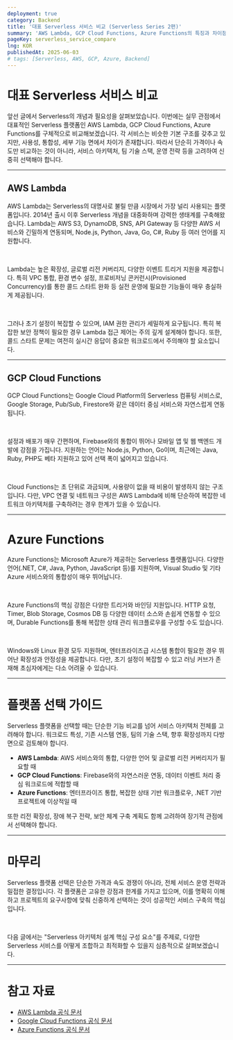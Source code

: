 ```yaml
---
deployment: true
category: Backend
title: '대표 Serverless 서비스 비교 (Serverless Series 2편)'
summary: 'AWS Lambda, GCP Cloud Functions, Azure Functions의 특징과 차이점을 실무 관점에서 구체적으로 비교합니다.'
pageKey: serverless_service_compare
lng: KOR
publishedAt: 2025-06-03
# tags: [Serverless, AWS, GCP, Azure, Backend]
---
```


# 대표 Serverless 서비스 비교

앞선 글에서 Serverless의 개념과 필요성을 살펴보았습니다. 이번에는 실무 관점에서 대표적인 Serverless 플랫폼인 AWS Lambda, GCP Cloud Functions, Azure Functions를 구체적으로 비교해보겠습니다. 각 서비스는 비슷한 기본 구조를 갖추고 있지만, 사용성, 통합성, 세부 기능 면에서 차이가 존재합니다. 따라서 단순히 가격이나 속도만 비교하는 것이 아니라, 서비스 아키텍처, 팀 기술 스택, 운영 전략 등을 고려하여 신중히 선택해야 합니다.

---

## AWS Lambda

AWS Lambda는 Serverless의 대명사로 불릴 만큼 시장에서 가장 널리 사용되는 플랫폼입니다. 2014년 출시 이후 Serverless 개념을 대중화하며 강력한 생태계를 구축해왔습니다. Lambda는 AWS S3, DynamoDB, SNS, API Gateway 등 다양한 AWS 서비스와 긴밀하게 연동되며, Node.js, Python, Java, Go, C#, Ruby 등 여러 언어를 지원합니다.

<br />

Lambda는 높은 확장성, 글로벌 리전 커버리지, 다양한 이벤트 트리거 지원을 제공합니다. 특히 VPC 통합, 환경 변수 설정, 프로비저닝 콘커런시(Provisioned Concurrency)를 통한 콜드 스타트 완화 등 실전 운영에 필요한 기능들이 매우 충실하게 제공됩니다.

<br />

그러나 초기 설정이 복잡할 수 있으며, IAM 권한 관리가 세밀하게 요구됩니다. 특히 복잡한 보안 정책이 필요한 경우 Lambda 접근 제어는 주의 깊게 설계해야 합니다. 또한, 콜드 스타트 문제는 여전히 실시간 응답이 중요한 워크로드에서 주의해야 할 요소입니다.

---

## GCP Cloud Functions

GCP Cloud Functions는 Google Cloud Platform의 Serverless 컴퓨팅 서비스로, Google Storage, Pub/Sub, Firestore와 같은 데이터 중심 서비스와 자연스럽게 연동됩니다.

<br />

설정과 배포가 매우 간편하며, Firebase와의 통합이 뛰어나 모바일 앱 및 웹 백엔드 개발에 강점을 가집니다. 지원하는 언어는 Node.js, Python, Go이며, 최근에는 Java, Ruby, PHP도 베타 지원하고 있어 선택 폭이 넓어지고 있습니다.

<br />

Cloud Functions는 초 단위로 과금되며, 사용량이 없을 때 비용이 발생하지 않는 구조입니다. 다만, VPC 연결 및 네트워크 구성은 AWS Lambda에 비해 단순하여 복잡한 네트워크 아키텍처를 구축하려는 경우 한계가 있을 수 있습니다.

---

# Azure Functions

Azure Functions는 Microsoft Azure가 제공하는 Serverless 플랫폼입니다. 다양한 언어(.NET, C#, Java, Python, JavaScript 등)를 지원하며, Visual Studio 및 기타 Azure 서비스와의 통합성이 매우 뛰어납니다.

<br />

Azure Functions의 핵심 강점은 다양한 트리거와 바인딩 지원입니다. HTTP 요청, Timer, Blob Storage, Cosmos DB 등 다양한 데이터 소스와 손쉽게 연동할 수 있으며, Durable Functions를 통해 복잡한 상태 관리 워크플로우를 구성할 수도 있습니다.

<br />

Windows와 Linux 환경 모두 지원하며, 엔터프라이즈급 시스템 통합이 필요한 경우 뛰어난 확장성과 안정성을 제공합니다. 다만, 초기 설정이 복잡할 수 있고 러닝 커브가 존재해 초심자에게는 다소 어려울 수 있습니다.

---

# 플랫폼 선택 가이드

Serverless 플랫폼을 선택할 때는 단순한 기능 비교를 넘어 서비스 아키텍처 전체를 고려해야 합니다. 워크로드 특성, 기존 시스템 연동, 팀의 기술 스택, 향후 확장성까지 다방면으로 검토해야 합니다.

- **AWS Lambda**: AWS 서비스와의 통합, 다양한 언어 및 글로벌 리전 커버리지가 필요할 때
- **GCP Cloud Functions**: Firebase와의 자연스러운 연동, 데이터 이벤트 처리 중심 워크로드에 적합할 때
- **Azure Functions**: 엔터프라이즈 통합, 복잡한 상태 기반 워크플로우, .NET 기반 프로젝트에 이상적일 때

또한 리전 확장성, 장애 복구 전략, 보안 체계 구축 계획도 함께 고려하여 장기적 관점에서 선택해야 합니다.

---

# 마무리

Serverless 플랫폼 선택은 단순한 가격과 속도 경쟁이 아니라, 전체 서비스 운영 전략과 밀접한 결정입니다. 각 플랫폼은 고유한 강점과 한계를 가지고 있으며, 이를 명확히 이해하고 프로젝트의 요구사항에 맞춰 신중하게 선택하는 것이 성공적인 서비스 구축의 핵심입니다.

<br />

다음 글에서는 "Serverless 아키텍처 설계 핵심 구성 요소"를 주제로, 다양한 Serverless 서비스를 어떻게 조합하고 최적화할 수 있을지 심층적으로 살펴보겠습니다.

---

# 참고 자료

- [AWS Lambda 공식 문서](https://docs.aws.amazon.com/lambda/)
- [Google Cloud Functions 공식 문서](https://cloud.google.com/functions)
- [Azure Functions 공식 문서](https://learn.microsoft.com/en-us/azure/azure-functions/)
